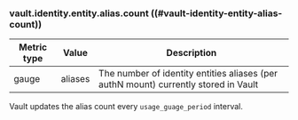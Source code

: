 ### vault.identity.entity.alias.count ((#vault-identity-entity-alias-count))

Metric type | Value   | Description
----------- | ------- | -----------
gauge       | aliases | The number of identity entities aliases (per authN mount) currently stored in Vault

Vault updates the alias count every `usage_guage_period` interval.